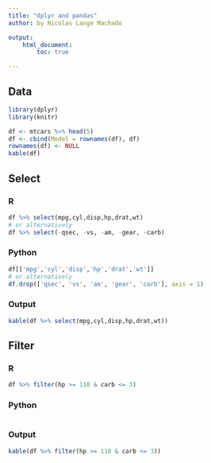 ```yaml
---
title: "dplyr and pandas"
author: by Nicolas Lange Machado

output:
    html_document:
        toc: true

---
```

## Data
```r
library(dplyr)
library(knitr)
```
```r
df <- mtcars %>% head(5)
df <- cbind(Model = rownames(df), df)
rownames(df) <- NULL
kable(df)

```


## Select {.tabset}
### R
```r
df %>% select(mpg,cyl,disp,hp,drat,wt)
# or alternatively
df %>% select(-qsec, -vs, -am, -gear, -carb)
```

### Python
```r
df[['mpg','cyl','disp','hp','drat','wt']]
# or alternatively
df.drop(['qsec', 'vs', 'am', 'gear', 'carb'], axis = 1)
```
### Output
```r
kable(df %>% select(mpg,cyl,disp,hp,drat,wt))
```





## Filter {.tabset}
### R
```r
df %>% filter(hp >= 110 & carb <= 3)

```

### Python
```r

```
### Output
```r
kable(df %>% filter(hp >= 110 & carb <= 3))
```